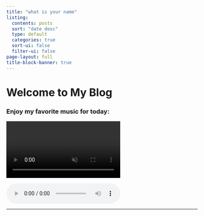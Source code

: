 ```yaml
---
title: "what is your name"
listing:
  contents: posts
  sort: "date desc"
  type: default
  categories: true
  sort-ui: false
  filter-ui: false
page-layout: full
title-block-banner: true
---
```


# Welcome to My Blog

<h3>
  Enjoy my favorite music for today:
</h3>

<div id="videotag">
  <video controls muted autoplay loop>
    <source src="media/就是爱你.mp4" type="video/mp4">
    Your browser does not support the video element.
  </video>
</div>

<div>
  <audio controls>
    <source src="media/陶喆.mp3" type="audio/mpeg">
    Your browser does not support the audio element.
  </audio>
<div>
---
